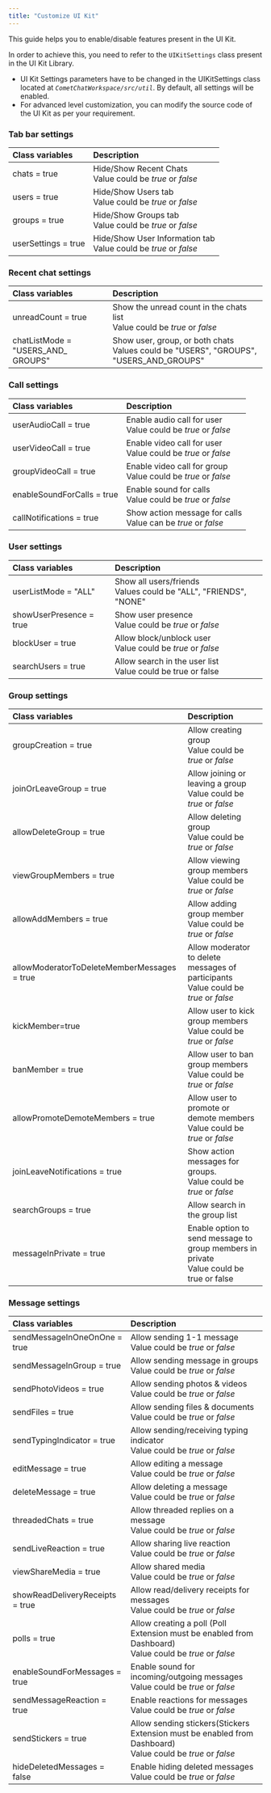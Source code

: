 ```yaml
---
title: "Customize UI Kit"
---
```


This guide helps you to enable/disable features present in the UI Kit.

In order to achieve this, you need to refer to the `UIKitSettings` class present in the UI Kit Library.

<Warning>

* UI Kit Settings parameters have to be changed in the UIKitSettings class located at *`CometChatWorkspace/src/util`*. By default, all settings will be enabled.
* For advanced level customization, you can modify the source code of the UI Kit as per your requirement.

</Warning>

### Tab bar settings

| Class variables     | Description                                                     |
| :------------------- | :--------------------------------------------------------------- |
| chats = true        | Hide/Show Recent Chats<br/>Value could be *true* or *false*         |
| users = true        | Hide/Show Users tab<br/>Value could be *true* or *false*            |
| groups = true       | Hide/Show Groups tab<br/>Value could be *true* or *false*           |
| userSettings = true | Hide/Show User Information tab<br/>Value could be *true* or *false* |

### Recent chat settings

| Class variables                      | Description                                                                             |
| :------------------------------------ | :--------------------------------------------------------------------------------------- |
| unreadCount = true                   | Show the unread count in the chats list<br/>Value could be *true* or *false*                |
| chatListMode = "USERS\_AND\_ GROUPS" | Show user, group, or both chats<br/>Values could be "USERS", "GROUPS", "USERS\_AND\_GROUPS" |

### Call settings

| Class variables            | Description                                                  |
| :-------------------------- | :------------------------------------------------------------ |
| userAudioCall = true       | Enable audio call for user<br/>Value could be *true* or *false*  |
| userVideoCall = true       | Enable video call for user<br/>Value could be *true* or *false*  |
| groupVideoCall = true      | Enable video call for group<br/>Value could be *true* or *false* |
| enableSoundForCalls = true | Enable sound for calls<br/>Value could be *true* or *false*      |
| callNotifications = true   | Show action message for calls<br/>Value can be *true* or *false* |

### User settings

| Class variables         | Description                                                     |
| :----------------------- | :--------------------------------------------------------------- |
| userListMode = "ALL"    | Show all users/friends<br/>Values could be "ALL", "FRIENDS", "NONE" |
| showUserPresence = true | Show user presence<br/>Value could be *true* or *false*             |
| blockUser = true        | Allow block/unblock user<br/>Value could be *true* or *false*       |
| searchUsers = true      | Allow search in the user list<br/>Value could be true or false      |

### Group settings

| Class variables                             | Description                                                                            |
| :------------------------------------------- | :-------------------------------------------------------------------------------------- |
| groupCreation = true                        | Allow creating group<br/>Value could be *true* or *false*                                  |
| joinOrLeaveGroup = true                     | Allow joining or leaving a group<br/>Value could be *true* or *false*                      |
| allowDeleteGroup = true                     | Allow deleting group<br/>Value could be *true* or *false*                                  |
| viewGroupMembers = true                     | Allow viewing group members<br/>Value could be *true* or *false*                           |
| allowAddMembers = true                      | Allow adding group member<br/>Value could be *true* or *false*                             |
| allowModeratorToDeleteMemberMessages = true | Allow moderator to delete messages of participants<br/>Value could be *true* or *false*    |
| kickMember=true                             | Allow user to kick group members<br/>Value could be *true* or *false*                      |
| banMember = true                            | Allow user to ban group members<br/>Value could be *true* or *false*                       |
| allowPromoteDemoteMembers = true            | Allow user to promote or demote members<br/>Value could be *true* or *false*               |
| joinLeaveNotifications = true               | Show action messages for groups.<br/>Value could be *true* or *false*                      |
| searchGroups = true                         | Allow search in the group list                                                         |
| messageInPrivate = true                     | Enable option to send message to group members in private<br/>Value could be true or false |

### Message settings

| Class variables                 | Description                                                                                                |
| :------------------------------- | :---------------------------------------------------------------------------------------------------------- |
| sendMessageInOneOnOne = true    | Allow sending 1-1 message<br/>Value could be *true* or *false*                                                 |
| sendMessageInGroup = true       | Allow sending message in groups<br/>Value could be *true* or *false*                                           |
| sendPhotoVideos = true          | Allow sending photos & videos<br/>Value could be *true* or *false*                                             |
| sendFiles = true                | Allow sending files & documents<br/>Value could be *true* or *false*                                           |
| sendTypingIndicator = true      | Allow sending/receiving typing indicator<br/>Value could be *true* or *false*                                  |
| editMessage = true              | Allow editing a message<br/>Value could be *true* or *false*                                                   |
| deleteMessage = true            | Allow deleting a message<br/>Value could be *true* or *false*                                                  |
| threadedChats = true            | Allow threaded replies on a message<br/>Value could be *true* or *false*                                       |
| sendLiveReaction = true         | Allow sharing live reaction<br/>Value could be *true* or *false*                                               |
| viewShareMedia = true           | Allow shared media<br/>Value could be *true* or *false*                                                        |
| showReadDeliveryReceipts = true | Allow read/delivery receipts for messages<br/>Value could be *true* or *false*                                 |
| polls = true                    | Allow creating a poll (Poll Extension must be enabled from Dashboard)<br/>Value could be *true* or *false*     |
| enableSoundForMessages = true   | Enable sound for incoming/outgoing messages<br/>Value could be *true* or *false*                               |
| sendMessageReaction = true      | Enable reactions for messages<br/>Value could be *true* or *false*                                             |
| sendStickers = true             | Allow sending stickers(Stickers Extension must be enabled from Dashboard)<br/>Value could be *true* or *false* |
| hideDeletedMessages = false     | Enable hiding deleted messages<br/>Value could be *true* or *false*                                            |

